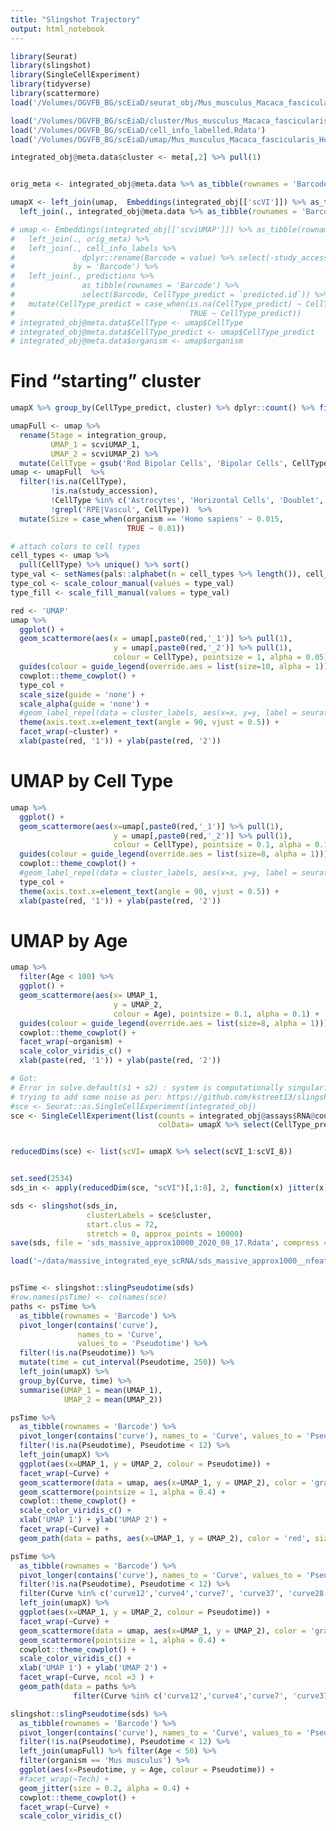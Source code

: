 ```yaml
---
title: "Slingshot Trajectory"
output: html_notebook
---
```



```r
library(Seurat)
library(slingshot)
library(SingleCellExperiment)
library(tidyverse)
library(scattermore)
load('/Volumes/OGVFB_BG/scEiaD/seurat_obj/Mus_musculus_Macaca_fascicularis_Homo_sapiens__n_features5000__counts__TabulaDroplet__batch__scVI__dims8__preFilter__mindist0.1__nneighbors15.umap.Rdata')

load('/Volumes/OGVFB_BG/scEiaD/cluster/Mus_musculus_Macaca_fascicularis_Homo_sapiens__n_features5000__counts__TabulaDroplet__batch__scVI__dims8__preFilter__knn7.cluster.Rdata') 
load('/Volumes/OGVFB_BG/scEiaD/cell_info_labelled.Rdata')
load('/Volumes/OGVFB_BG/scEiaD/umap/Mus_musculus_Macaca_fascicularis_Homo_sapiens__n_features5000__counts__TabulaDroplet__batch__scVI__dims8__preFilter__mindist0.1__nneighbors15.umapFilter.predictions.Rdata')

integrated_obj@meta.data$cluster <- meta[,2] %>% pull(1)


orig_meta <- integrated_obj@meta.data %>% as_tibble(rownames = 'Barcode')

umapX <- left_join(umap,  Embeddings(integrated_obj[['scVI']]) %>% as_tibble(rownames = 'Barcode') ) %>% 
  left_join(., integrated_obj@meta.data %>% as_tibble(rownames = 'Barcode') %>% select(Barcode, cluster))

# umap <- Embeddings(integrated_obj[['scviUMAP']]) %>% as_tibble(rownames = 'Barcode') %>% 
#   left_join(., orig_meta) %>% 
#   left_join(., cell_info_labels %>% 
#               dplyr::rename(Barcode = value) %>% select(-study_accession, -Age, -batch),
#             by = 'Barcode') %>% 
#   left_join(., predictions %>% 
#               as_tibble(rownames = 'Barcode') %>% 
#               select(Barcode, CellType_predict = `predicted.id`)) %>% 
#   mutate(CellType_predict = case_when(is.na(CellType_predict) ~ CellType,
#                                       TRUE ~ CellType_predict))
# integrated_obj@meta.data$CellType <- umap$CellType
# integrated_obj@meta.data$CellType_predict <- umap$CellType_predict
# integrated_obj@meta.data$organism <- umap$organism

```

# Find "starting" cluster
```r
umapX %>% group_by(CellType_predict, cluster) %>% dplyr::count() %>% filter(CellType_predict == 'Early RPCs') %>% arrange(-n)
```
```r

umapFull <- umap %>% 
  rename(Stage = integration_group,
         UMAP_1 = scviUMAP_1,
         UMAP_2 = scviUMAP_2) %>% 
  mutate(CellType = gsub('Rod Bipolar Cells', 'Bipolar Cells', CellType))
umap <- umapFull  %>% 
  filter(!is.na(CellType), 
         !is.na(study_accession), 
         !CellType %in% c('Astrocytes', 'Horizontal Cells', 'Doublet', 'Doublets', 'Fibroblasts', 'Red Blood Cells'),
         !grepl('RPE|Vascul', CellType))  %>% 
  mutate(Size = case_when(organism == 'Homo sapiens' ~ 0.015,
                          TRUE ~ 0.01)) 

# attach colors to cell types
cell_types <- umap %>% 
  pull(CellType) %>% unique() %>% sort()
type_val <- setNames(pals::alphabet(n = cell_types %>% length()), cell_types)
type_col <- scale_colour_manual(values = type_val)
type_fill <- scale_fill_manual(values = type_val)

red <- 'UMAP'
umap %>% 
  ggplot() + 
  geom_scattermore(aes(x = umap[,paste0(red,'_1')] %>% pull(1), 
                       y = umap[,paste0(red,'_2')] %>% pull(1),  
                       colour = CellType), pointsize = 1, alpha = 0.05) + 
  guides(colour = guide_legend(override.aes = list(size=10, alpha = 1))) + 
  cowplot::theme_cowplot() + 
  type_col + 
  scale_size(guide = 'none') +
  scale_alpha(guide = 'none') +
  #geom_label_repel(data = cluster_labels, aes(x=x, y=y, label = seurat_cluster_CellType_num )) +
  theme(axis.text.x=element_text(angle = 90, vjust = 0.5)) +
  facet_wrap(~cluster) +
  xlab(paste(red, '1')) + ylab(paste(red, '2'))


```

# UMAP by Cell Type
```r
umap %>% 
  ggplot() + 
  geom_scattermore(aes(x=umap[,paste0(red,'_1')] %>% pull(1), 
                       y = umap[,paste0(red,'_2')] %>% pull(1), 
                       colour = CellType), pointsize = 0.1, alpha = 0.1) + 
  guides(colour = guide_legend(override.aes = list(size=8, alpha = 1))) + 
  cowplot::theme_cowplot() + 
  #geom_label_repel(data = cluster_labels, aes(x=x, y=y, label = seurat_cluster_CellType_num ), alpha = 0.8, size = 2) +
  type_col + 
  theme(axis.text.x=element_text(angle = 90, vjust = 0.5)) +
  xlab(paste(red, '1')) + ylab(paste(red, '2'))
```

# UMAP by Age
```r
umap %>% 
  filter(Age < 100) %>% 
  ggplot() + 
  geom_scattermore(aes(x= UMAP_1, 
                       y = UMAP_2, 
                       colour = Age), pointsize = 0.1, alpha = 0.1) + 
  guides(colour = guide_legend(override.aes = list(size=8, alpha = 1))) + 
  cowplot::theme_cowplot() + 
  facet_wrap(~organism) +
  scale_color_viridis_c() +
  xlab(paste(red, '1')) + ylab(paste(red, '2'))
```

```r
# Got: 
# Error in solve.default(s1 + s2) : system is computationally singular: reciprocal condition number = 1.16521e-18
# trying to add some noise as per: https://github.com/kstreet13/slingshot/issues/35
#sce <- Seurat::as.SingleCellExperiment(integrated_obj)
sce <- SingleCellExperiment(list(counts = integrated_obj@assays$RNA@counts[,umapX$Barcode]),
                                 colData= umapX %>% select(CellType_predict, cluster))


reducedDims(sce) <- list(scVI= umapX %>% select(scVI_1:scVI_8))


set.seed(2534)
sds_in <- apply(reducedDim(sce, "scVI")[,1:8], 2, function(x) jitter(x))

sds <- slingshot(sds_in, 
                 clusterLabels = sce$cluster, 
                 start.clus = 72, 
                 stretch = 0, approx_points = 10000)
save(sds, file = 'sds_massive_approx10000_2020_08_17.Rdata', compress = FALSE)
```


```r
load('~/data/massive_integrated_eye_scRNA/sds_massive_approx1000__nfeatures2000_dims100_2020_09_06.Rdata')


psTime <- slingshot::slingPseudotime(sds)
#row.names(psTime) <- colnames(sce)
paths <- psTime %>% 
  as_tibble(rownames = 'Barcode') %>% 
  pivot_longer(contains('curve'), 
               names_to = 'Curve', 
               values_to = 'Pseudotime') %>% 
  filter(!is.na(Pseudotime)) %>% 
  mutate(time = cut_interval(Pseudotime, 250)) %>% 
  left_join(umapX) %>% 
  group_by(Curve, time) %>% 
  summarise(UMAP_1 = mean(UMAP_1),
            UMAP_2 = mean(UMAP_2))

psTime %>% 
  as_tibble(rownames = 'Barcode') %>% 
  pivot_longer(contains('curve'), names_to = 'Curve', values_to = 'Pseudotime') %>% 
  filter(!is.na(Pseudotime), Pseudotime < 12) %>% 
  left_join(umapX) %>% 
  ggplot(aes(x=UMAP_1, y = UMAP_2, colour = Pseudotime)) + 
  facet_wrap(~Curve) + 
  geom_scattermore(data = umap, aes(x=UMAP_1, y = UMAP_2), color = 'gray', pointsize = 1, alpha = 0.4) + 
  geom_scattermore(pointsize = 1, alpha = 0.4) + 
  cowplot::theme_cowplot() + 
  scale_color_viridis_c() + 
  xlab('UMAP 1') + ylab('UMAP 2') +
  facet_wrap(~Curve) + 
  geom_path(data = paths, aes(x=UMAP_1, y = UMAP_2), color = 'red', size = 2) 
```

```r
psTime %>% 
  as_tibble(rownames = 'Barcode') %>% 
  pivot_longer(contains('curve'), names_to = 'Curve', values_to = 'Pseudotime') %>% 
  filter(!is.na(Pseudotime), Pseudotime < 12) %>% 
  filter(Curve %in% c('curve12','curve4','curve7', 'curve37', 'curve28')) %>% 
  left_join(umapX) %>% 
  ggplot(aes(x=UMAP_1, y = UMAP_2, colour = Pseudotime)) + 
  facet_wrap(~Curve) + 
  geom_scattermore(data = umap, aes(x=UMAP_1, y = UMAP_2), color = 'gray', pointsize = 1, alpha = 0.4) + 
  geom_scattermore(pointsize = 1, alpha = 0.4) + 
  cowplot::theme_cowplot() + 
  scale_color_viridis_c() + 
  xlab('UMAP 1') + ylab('UMAP 2') +
  facet_wrap(~Curve, ncol =3 ) + 
  geom_path(data = paths %>% 
              filter(Curve %in% c('curve12','curve4','curve7', 'curve37','curve28')), aes(x=UMAP_1, y = UMAP_2), color = 'red', size = 2) 
```


```r
slingshot::slingPseudotime(sds) %>% 
  as_tibble(rownames = 'Barcode') %>% 
  pivot_longer(contains('curve'), names_to = 'Curve', values_to = 'Pseudotime') %>% 
  filter(!is.na(Pseudotime), Pseudotime < 12) %>% 
  left_join(umapFull) %>% filter(Age < 50) %>% 
  filter(organism == 'Mus musculus') %>% 
  ggplot(aes(x=Pseudotime, y = Age, colour = Pseudotime)) + 
  #facet_wrap(~Tech) + 
  geom_jitter(size = 0.2, alpha = 0.4) + 
  cowplot::theme_cowplot() + 
  facet_wrap(~Curve) + 
  scale_color_viridis_c()
```